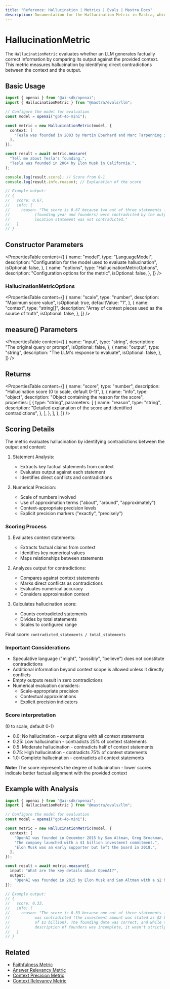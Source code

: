 ```yaml
---
title: "Reference: Hallucination | Metrics | Evals | Mastra Docs"
description: Documentation for the Hallucination Metric in Mastra, which evaluates the factual correctness of LLM outputs by identifying contradictions with provided context.
---
```


# HallucinationMetric

The `HallucinationMetric` evaluates whether an LLM generates factually correct information by comparing its output against the provided context. This metric measures hallucination by identifying direct contradictions between the context and the output.

## Basic Usage

```typescript
import { openai } from "@ai-sdk/openai";
import { HallucinationMetric } from "@mastra/evals/llm";

// Configure the model for evaluation
const model = openai("gpt-4o-mini");

const metric = new HallucinationMetric(model, {
  context: [
    "Tesla was founded in 2003 by Martin Eberhard and Marc Tarpenning in San Carlos, California.",
  ],
});

const result = await metric.measure(
  "Tell me about Tesla's founding.",
  "Tesla was founded in 2004 by Elon Musk in California.",
);

console.log(result.score); // Score from 0-1
console.log(result.info.reason); // Explanation of the score

// Example output:
// {
//   score: 0.67,
//   info: {
//     reason: "The score is 0.67 because two out of three statements from the context
//           (founding year and founders) were contradicted by the output, while the
//           location statement was not contradicted."
//   }
// }
```

## Constructor Parameters

<PropertiesTable
  content={[
    {
      name: "model",
      type: "LanguageModel",
      description: "Configuration for the model used to evaluate hallucination",
      isOptional: false,
    },
    {
      name: "options",
      type: "HallucinationMetricOptions",
      description: "Configuration options for the metric",
      isOptional: false,
    },
  ]}
/>

### HallucinationMetricOptions

<PropertiesTable
  content={[
    {
      name: "scale",
      type: "number",
      description: "Maximum score value",
      isOptional: true,
      defaultValue: "1",
    },
    {
      name: "context",
      type: "string[]",
      description: "Array of context pieces used as the source of truth",
      isOptional: false,
    },
  ]}
/>

## measure() Parameters

<PropertiesTable
  content={[
    {
      name: "input",
      type: "string",
      description: "The original query or prompt",
      isOptional: false,
    },
    {
      name: "output",
      type: "string",
      description: "The LLM's response to evaluate",
      isOptional: false,
    },
  ]}
/>

## Returns

<PropertiesTable
  content={[
    {
      name: "score",
      type: "number",
      description: "Hallucination score (0 to scale, default 0-1)",
    },
    {
      name: "info",
      type: "object",
      description: "Object containing the reason for the score",
      properties: [
        {
          type: "string",
          parameters: [
            {
              name: "reason",
              type: "string",
              description:
                "Detailed explanation of the score and identified contradictions",
            },
          ],
        },
      ],
    },
  ]}
/>

## Scoring Details

The metric evaluates hallucination by identifying contradictions between the output and context:

1. Statement Analysis:
   - Extracts key factual statements from context
   - Evaluates output against each statement
   - Identifies direct conflicts and contradictions

2. Numerical Precision:
   - Scale of numbers involved
   - Use of approximation terms ("about", "around", "approximately")
   - Context-appropriate precision levels
   - Explicit precision markers ("exactly", "precisely")

### Scoring Process

1. Evaluates context statements:
   - Extracts factual claims from context
   - Identifies key numerical values
   - Maps relationships between statements

2. Analyzes output for contradictions:
   - Compares against context statements
   - Marks direct conflicts as contradictions
   - Evaluates numerical accuracy
   - Considers approximation context

3. Calculates hallucination score:
   - Counts contradicted statements
   - Divides by total statements
   - Scales to configured range

Final score: `contradicted_statements / total_statements`

### Important Considerations

- Speculative language ("might", "possibly", "believe") does not constitute contradictions
- Additional information beyond context scope is allowed unless it directly conflicts
- Empty outputs result in zero contradictions
- Numerical evaluation considers:
  - Scale-appropriate precision
  - Contextual approximations
  - Explicit precision indicators

### Score interpretation
(0 to scale, default 0-1)
- 0.0: No hallucination - output aligns with all context statements
- 0.25: Low hallucination - contradicts 25% of context statements
- 0.5: Moderate hallucination - contradicts half of context statements
- 0.75: High hallucination - contradicts 75% of context statements
- 1.0: Complete hallucination - contradicts all context statements

**Note:** The score represents the degree of hallucination - lower scores indicate better factual alignment with the provided context

## Example with Analysis

```typescript
import { openai } from "@ai-sdk/openai";
import { HallucinationMetric } from "@mastra/evals/llm";

// Configure the model for evaluation
const model = openai("gpt-4o-mini");

const metric = new HallucinationMetric(model, {
  context: [
    "OpenAI was founded in December 2015 by Sam Altman, Greg Brockman, and others.",
    "The company launched with a $1 billion investment commitment.",
    "Elon Musk was an early supporter but left the board in 2018.",
  ],
});

const result = await metric.measure({
  input: "What are the key details about OpenAI?",
  output:
    "OpenAI was founded in 2015 by Elon Musk and Sam Altman with a $2 billion investment.",
});

// Example output:
// {
//   score: 0.33,
//   info: {
//     reason: "The score is 0.33 because one out of three statements from the context
//           was contradicted (the investment amount was stated as $2 billion instead
//           of $1 billion). The founding date was correct, and while the output's
//           description of founders was incomplete, it wasn't strictly contradictory."
//   }
// }
```

## Related

- [Faithfulness Metric](./faithfulness)
- [Answer Relevancy Metric](./answer-relevancy)
- [Context Precision Metric](./context-precision)
- [Context Relevancy Metric](./context-relevancy)